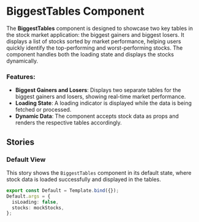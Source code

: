 
<Meta title="Components/BiggestTables" />

# BiggestTables Component

The **BiggestTables** component is designed to showcase two key tables in the stock market application: the biggest gainers and biggest losers. It displays a list of stocks sorted by market performance, helping users quickly identify the top-performing and worst-performing stocks. The component handles both the loading state and displays the stocks dynamically.

### Features:

- **Biggest Gainers and Losers**: Displays two separate tables for the biggest gainers and losers, showing real-time market performance.
- **Loading State**: A loading indicator is displayed while the data is being fetched or processed.
- **Dynamic Data**: The component accepts stock data as props and renders the respective tables accordingly.

## Stories

### Default View

This story shows the `BiggestTables` component in its default state, where stock data is loaded successfully and displayed in the tables.

```ts
export const Default = Template.bind({});
Default.args = {
  isLoading: false,
  stocks: mockStocks,
};
```
